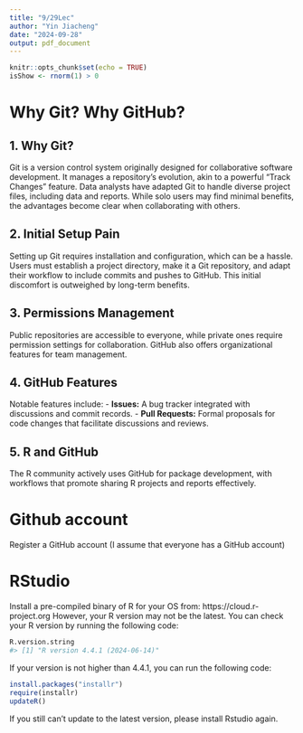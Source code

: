 ```yaml
---
title: "9/29Lec"
author: "Yin Jiacheng"
date: "2024-09-28"
output: pdf_document
---
```


```r
knitr::opts_chunk$set(echo = TRUE)
isShow <- rnorm(1) > 0
```

# Why Git? Why GitHub?

## 1. Why Git?
Git is a version control system originally designed for collaborative software development. It manages a repository's evolution, akin to a powerful "Track Changes" feature. Data analysts have adapted Git to handle diverse project files, including data and reports. While solo users may find minimal benefits, the advantages become clear when collaborating with others.

## 2. Initial Setup Pain
Setting up Git requires installation and configuration, which can be a hassle. Users must establish a project directory, make it a Git repository, and adapt their workflow to include commits and pushes to GitHub. This initial discomfort is outweighed by long-term benefits.

## 3. Permissions Management
Public repositories are accessible to everyone, while private ones require permission settings for collaboration. GitHub also offers organizational features for team management.

## 4. GitHub Features
Notable features include:
- **Issues:** A bug tracker integrated with discussions and commit records.
- **Pull Requests:** Formal proposals for code changes that facilitate discussions and reviews.

## 5. R and GitHub
The R community actively uses GitHub for package development, with workflows that promote sharing R projects and reports effectively.

# Github account
Register a GitHub account (I assume that everyone has a GitHub account)

# RStudio
Install a pre-compiled binary of R for your OS from: https://cloud.r-project.org
However, your R version may not be the latest. You can check your R version by running the following code:
```r
R.version.string
#> [1] "R version 4.4.1 (2024-06-14)"
```
If your version is not higher than 4.4.1, you can run the following code:
```r
install.packages("installr")
require(installr)
updateR()
```
If you still can't update to the latest version, please install Rstudio again.





